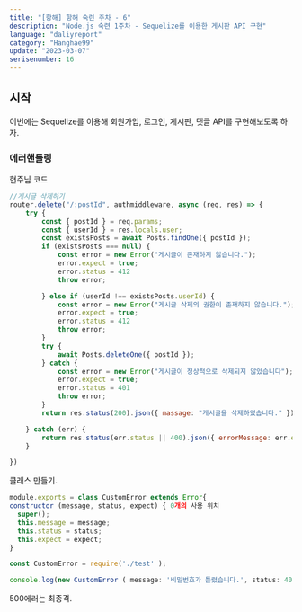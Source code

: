 ```yaml
---
title: "[항해] 항해 숙련 주차 - 6"
description: "Node.js 숙련 1주차 - Sequelize를 이용한 게시판 API 구현"
language: "daliyreport"
category: "Hanghae99"
update: "2023-03-07"
serisenumber: 16
---
```

## 시작
이번에는 Sequelize를 이용해 회원가입, 로그인, 게시판, 댓글 API를 구현해보도록 하자.

### 에러핸들링
현주님 코드
```js
//게시글 삭제하기
router.delete("/:postId", authmiddleware, async (req, res) => {
    try {
        const { postId } = req.params;
        const { userId } = res.locals.user;
        const existsPosts = await Posts.findOne({ postId });
        if (existsPosts === null) {
            const error = new Error("게시글이 존재하지 않습니다.");
            error.expect = true;
            error.status = 412
            throw error;

        } else if (userId !== existsPosts.userId) {
            const error = new Error("게시글 삭제의 권한이 존재하지 않습니다.");
            error.expect = true;
            error.status = 412
            throw error;
        }
        try {
            await Posts.deleteOne({ postId });
        } catch {
            const error = new Error("게시글이 정상적으로 삭제되지 않았습니다");
            error.expect = true;
            error.status = 401
            throw error;
        }
        return res.status(200).json({ massage: "게시글을 삭제하였습니다." })

    } catch (err) {
        return res.status(err.status || 400).json({ errorMessage: err.expect ? err.message : "게시물 삭제를 실패했습니다." });
    }

})
```
클래스 만들기.
```js
module.exports = class CustomError extends Error{
constructor (message, status, expect) { 0개의 사용 위치
  super();
  this.message = message;
  this.status = status;
  this.expect = expect;
}
```

```js
const CustomError = require('./test' );

console.log(new CustomError ( message: '비밀번호가 틀렸습니다.', status: 400, expect: true));
```

500에러는 최종격.